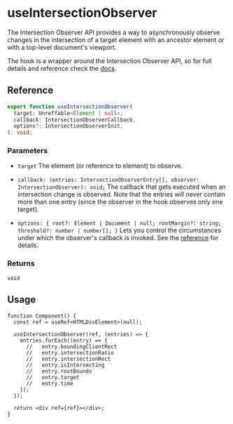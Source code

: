 
<Meta title="hooks/useIntersectionObserver" />

# useIntersectionObserver

The Intersection Observer API provides a way to asynchronously observe changes in the intersection
of a target element with an ancestor element or with a top-level document's viewport.

The hook is a wrapper around the Intersection Observer API, so for full details and reference check
the [docs](https://developer.mozilla.org/en-US/docs/Web/API/Intersection_Observer_API).

## Reference

```ts
export function useIntersectionObserver(
  target: Unreffable<Element | null>,
  callback: IntersectionObserverCallback,
  options?: IntersectionObserverInit,
): void;
```

### Parameters

- `target` The element (or reference to element) to observe.

- `callback: (entries: IntersectionObserverEntry[], observer: IntersectionObserver): void;` The
  callback that gets executed when an intersection change is observed. Note that the entries will
  never contain more than one entry (since the observer in the hook observes only one target).
- `options: { root?: Element | Document | null; rootMargin?: string; threshold?: number | number[]; }`
  Lets you control the circumstances under which the observer's callback is invoked. See the
  [reference](https://developer.mozilla.org/en-US/docs/Web/API/Intersection_Observer_API#creating_an_intersection_observer)
  for details.

### Returns

`void`

## Usage

```tsx
function Component() {
  const ref = useRef<HTMLDivElement>(null);

  useIntersectionObserver(ref, (entries) => {
    entries.forEach((entry) => {
      //   entry.boundingClientRect
      //   entry.intersectionRatio
      //   entry.intersectionRect
      //   entry.isIntersecting
      //   entry.rootBounds
      //   entry.target
      //   entry.time
    });
  });

  return <div ref={ref}></div>;
}
```
